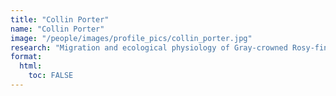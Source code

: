 ```yaml
---
title: "Collin Porter"
name: "Collin Porter"
image: "/people/images/profile_pics/collin_porter.jpg"
research: "Migration and ecological physiology of Gray-crowned Rosy-finches"
format:
  html:
    toc: FALSE
---
```


